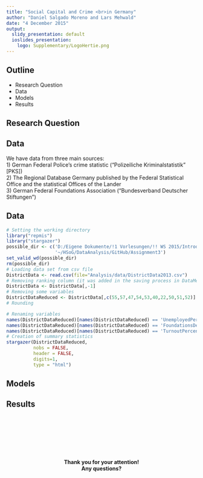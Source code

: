 ```yaml
---
title: "Social Capital and Crime <br>in Germany"
author: "Daniel Salgado Moreno and Lars Mehwald"
date: "4 December 2015"
output:
  slidy_presentation: default
  ioslides_presentation:
    logo: Supplementary/LogoHertie.png
---
```


## Outline
- Research Question
- Data
- Models
- Results

## Research Question

## Data

We have data from three main sources:  
1) German Federal Police's crime statistic ("Polizeiliche Kriminalstatistik" [PKS])  
2) The Regional Database Germany published by the Federal Statistical Office and the statistical Offices of the Lander   
3) German Federal Foundations Association ("Bundesverband Deutscher Stiftungen")  

## Data 

```r
# Setting the working directory
library("repmis")
library("stargazer")
possible_dir <- c('D:/Eigene Dokumente/!1 Vorlesungen/!! WS 2015/Introduction to Collaborative Social Science Data Analysis/Assignment3', 
                  '~/HSoG/DataAnalysis/GitHub/Assignment3')
set_valid_wd(possible_dir)
rm(possible_dir)
# Loading data set from csv file
DistrictData <- read.csv(file="Analysis/data/DistrictData2013.csv")
# Removing ranking column (it was added in the saving process in DataMerging.R)
DistrictData <- DistrictData[,-1]
# Removing some variables
DistrictDataReduced <- DistrictData[,c(55,57,47,54,53,40,22,50,51,52)]
# Rounding

# Renaming variables
names(DistrictDataReduced)[names(DistrictDataReduced) == 'UnemployedPercentage'] <- 'UnemployedPerc'
names(DistrictDataReduced)[names(DistrictDataReduced) == 'FoundationsDensity100k'] <- 'FoundationsDens'
names(DistrictDataReduced)[names(DistrictDataReduced) == 'TurnoutPercentage'] <- 'TurnoutPerc'
# Creation of summary statistics
stargazer(DistrictDataReduced,
          nobs = FALSE,
          header = FALSE,
          digits=1,
          type = "html")
```


## Models

## Results

## <!-- last slide-->
<br>
<br>
<br>
<br>
<br>
<br>
<center><b>Thank you for your attention!<br>
Any questions?</b></center>

